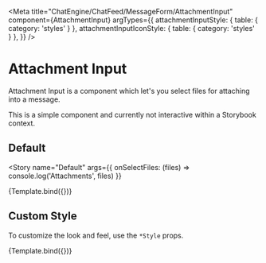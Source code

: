 
<Meta
  title="ChatEngine/ChatFeed/MessageForm/AttachmentInput"
  component={AttachmentInput}
  argTypes={{
    attachmentInputStyle: { table: { category: 'styles' } },
    attachmentInputIconStyle: { table: { category: 'styles' } },
  }}
/>


# Attachment Input

Attachment Input is a component which let's you select files for attaching into a message.

This is a simple component and currently not interactive within a Storybook context.

## Default

<Story
  name="Default"
  args={{ onSelectFiles: (files) => console.log('Attachments', files) }}
>
  {Template.bind({})}
</Story>

<ArgsTable story="Default" />

## Custom Style

To customize the look and feel, use the `*Style` props.

<Canvas>
  <Story
    name="Custom Style"
    args={{
      attachmentInputStyle: { border: '2px solid red' },
      attachmentInputIconStyle: { border: '2px solid blue' },
    }}
  >
    {Template.bind({})}
  </Story>
</Canvas>
